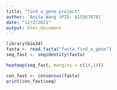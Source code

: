 ```yaml
---
title: "find_a_gene_project"
author: 'Anita Wang (PID: A15567878)'
date: "12/2/2021"
output: html_document
---
```

```r
library(bio3d)
fasta <- read.fasta("fasta_find_a_gene")
seq_fast <- seqidentity(fasta)

heatmap(seq_fast, margins = c(14,14))

```

```r
con_fast <- consensus(fasta)
print(con_fast$seq)
```

